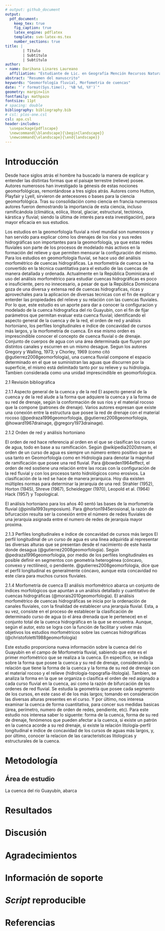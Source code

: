 ```yaml
---
# output: github_document
output: 
  pdf_document:
    keep_tex: true
    fig_caption: true
    latex_engine: pdflatex
    template: svm-latex-ms.tex
    number_sections: true
title: | 
        | Título
        | Subtítulo
        | Subtítulo
author:
- name: Darihana Linares Laureano
  affiliation: "Estudiante de Lic. en Geografía Mención Recursos Naturales y Ecoturismo, Universidad Autónoma de Santo Domingo (UASD)"
abstract: "Resumen del manuscrito"
keywords: "Geomorfología fluvial, Morfometria de cuencas"
date: "`r format(Sys.time(), '%B %d, %Y')`"
geometry: margin=1in
fontfamily: mathpazo
fontsize: 11pt
# spacing: double
bibliography: bibliography.bib
# csl: plos-one.csl
csl: apa.csl
header-includes:
  \usepackage{pdflscape}
  \newcommand{\blandscape}{\begin{landscape}}
  \newcommand{\elandscape}{\end{landscape}}
---
```


# Introducción

Desde hace siglos atrás el hombre ha buscado la manera de explicar y entender las distintas formas que el paisaje terrestre (relieve) posee. Autores numerosos han investigado la génesis de estas nociones geomorfológicas, remontándose a tres siglos atrás. Autores como Hutton, Playfair y Lyell, sirvieron de antecesores o bases para la ciencia geomorfológica. Tras su consolidación como ciencia en francia numerosos autores fueron demostrando la importancia de esta ciencia, incluso ramificándola (climática, eólica, litoral, glaciar, estructural, tectónica, kárstica y fluvial; siendo la última de interés para esta investigación), para mayor eficacia en sus estudios.

Los estudios en la geomorfología fluvial a nivel mundial son numerosos y han servido para explicar cómo los drenajes de los ríos y sus redes hidrográficas son importantes para la geomorfología, ya que estas redes fluviales son parte de los procesos de modelado más activos en la formación del relieve y que permiten mensurar la configuración del mismo.
Para los estudios en geomorfología fluvial, se hace uso del análisis morfométrico de cuencas hidrográficas. La morfometría de cuenca se ha convertido en la técnica cuantitativa para el estudio de las cuencas de manera detallada y ordenada. Actualmente en la República Dominicana el uso del análisis morfométrico para estudiar cuencas hidrográficas es poco e insuficiente, pero no innecesario, a pesar de que la República Dominicana goza de una diversa y extensa red de cuencas hidrograficas, ricas y aprovechales para la aplicacion de diversas tecnicas con el fin de explicar y enterder las propiedades del relieve y su relación con las cuencas fluviales. Por lo que, este estudio es un aporte para dar a conocer la configuracion y modelado de la cuenca hidrografica del rio Guayubin, con el fin de fijar parámetros que permitan evaluar esta cuenca fluvial; identificando el aspecto general de la cuenca y de la red, el orden de red y análisis hortoniano, los perfiles longitudinales e índice de concavidad de cursos más largos, y la morfometría de cuenca.
En ese mismo orden es imprescindible conocer el concepto de cuenca fluvial o de drenaje. Conjunto de cuerpos de agua con una área determinada que fluyen por distintos canales  y escurren en un mismo desague. Segun los autores Gregory y Walling, 1973; y Chorley, 1969 (como citó @gutierrez2008geomorfologia), una cuenca fluvial compone el espacio determinado en el que se suministran las aguas que discurren por la superficie, el mismo está delimitado tanto por su relieve y su hidrologia. Tambien considerada como una unidad imprescindible en geomorfologica.

2.1 Revisión bibliográfica 

2.1.1 Aspecto general de la cuenca y de la red
El aspecto general de la cuenca y de la red alude a la forma que adquiere la cuenca y a la forma de su red de drenaje, según la conformación de sus ríos y el material rocoso que la compone (patrones de drenaje). Varios autores expresan que existe una conexión entre la estructura que posee la red de drenaje con el material rocoso (@pedraza1996geomorfologia, @gutierrez2008geomorfologia, @howard1967drainage, @gregory1973drainage). 

2.1.2 Orden de red y análisis hortoniano

El orden de red hace referencia al orden en el que se clasifican los cursos de agua, todo en base a su ramificación. Según @wikipedia2020stream, el orden de un curso de agua es siempre un número entero positivo que se usa tanto en Geomorfología como en Hidrología para denotar la magnitud de ramificación que posee una red fluvial.
Para @bowden1964effect, el orden de red sostiene una relación entre las rocas con la configuración de la red fluvial y con los procesos tanto hidrológicos como erosivos.
La clasificación de la red se hace de manera jerarquica. Hoy dia existen múltiples normas para determinar la jerarquia de una red: Strahler (1952), Horton (1945), Shreve (1967), Scheidegger (1970), Leopold et al. (1964) Hack (1957) y Topological. 

El análisis hortoniano para los años 40 sentó las bases de la morfometría fluvial (@pinilla1993symposium). Para @horton1945erosional, la razón de bifurcación resulta ser la conexión entre el número de redes fluviales de una jerarquia asignada entre el numero de redes de jerarquia mayor proxima.

2.1.3 Perfiles longitudinales e índice de concavidad de cursos más largos
El perfil longitudinal de un curso de agua es una linea adquirida al representar las diversas alturas que se presentan desde el nacimiento de este hasta donde desagua (@gutierrez2008geomorfologia). Según @pedraza1996geomorfologia, por medio de los perfiles longitudinales es posible definir en segmentos con geometría heterogénea (cóncavo, convexo y rectilíneo), o pendiente. @gutierres2008geomorfologia, dice que el perfil longitudinal es generalmente cóncavo, aunque esta concavidad no este clara para muchos cursos fluviales.

2.1.4 Morfometría de cuenca
El análisis morfométrico abarca un conjunto de índices morfológicos que apuntan a un análisis detallado y cuantitativo de cuencas hidrográficas (@morais2010geomorfologia). El análisis morfométrico de cuencas hidrográficas se inicia por la ordenación de canales fluviales, con la finalidad de establecer una jerarquía fluvial. Esta, a su vez, consiste en el proceso de establecer la clasificación de determinado curso de agua (o el área drenada que le pertenece) en el conjunto total de la cuenca hidrográfica en la que se encuentra. Aunque, según el autor, esto se logra con la función de facilitar y volver más objetivos los estudios morfométricos sobre las cuencas hidrográficas (@christofoletti1988geomorfologia)

Este estudio proporciona nueva información sobre la cuenca del río Guayubín en el campo de Morfometría fluvial, sabiendo que este es el primer morfométrico que se realiza a la cuenca.
En específico, se indaga sobre la forma que posee la cuenca y su red de drenaje, considerando la relación que tiene la forma de la cuenca y la forma de su red de drenaje con el material rocoso y el relieve (hidrología-topografía-litología). Tambien, se analiza la forma en la que se organiza o clasifica el orden de red asignado a cada curso fluvial en la cuenca, asi como la razón de bifurcación de los ordenes de red fluvial. 
Se estudia la geometría que posee cada segmento de los cursos, en este caso el de los más largos; tomando en consideración las diversas alturas presentes en el curso. Y por último, nos interesa examinar la cuenca de forma cuantitativa, para concer sus medidas basicas (área, perímetro, numero de orden de redes, pendiente, etc). Para este estudio nos interesa saber lo siguente: forma de la cuenca, forma de su red de drenaje, fenómenos que pueden afectar a la cuenca, si existe un patrón en la cuenca acorde a su red drenaje, si existe la relación litología-perfil longitudinal e indice de concavidad de los cursos de aguas más largos, y, por último, conocer la relacion de las caracteristicas litologicas y estructurales de la cuenca. 

# Metodología

## Área de estudio
La cuenca del río Guayubín, abarca  


# Resultados

\ldots

# Discusión

\ldots

# Agradecimientos

\ldots

# Información de soporte

\ldots

# *Script* reproducible

\ldots

# Referencias

